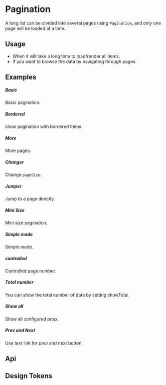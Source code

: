 
<Meta of={KitPagination} />

# Pagination

A long list can be divided into several pages using `Pagination`, and only one page will be loaded at a time.

## Usage

-   When it will take a long time to load/render all items.
-   If you want to browse the data by navigating through pages.

## Examples

##### Basic

Basic pagination.

<CustomCanvas content={Examples.Basic} source={Sources.Basic} id="pagination-basic" />

##### Bordered

show pagination with bordered items

<CustomCanvas content={Examples.Bordered} source={Sources.Bordered} id="pagination-bordered" />

##### More

More pages.

<CustomCanvas content={Examples.More} source={Sources.More} id="pagination-more" />

##### Changer

Change `pageSize`.

<CustomCanvas content={Examples.Changer} source={Sources.Changer} id="pagination-changer" />

##### Jumper

Jump to a page directly.

<CustomCanvas content={Examples.Jumper} source={Sources.Jumper} id="pagination-jumper" />

##### Mini Size

Mini size pagination.

<CustomCanvas content={Examples.MiniSize} source={Sources.MiniSize} id="pagination-mini" />

##### Simple mode

Simple mode.

<CustomCanvas content={Examples.SimpleMode} source={Sources.SimpleMode} id="pagination-simple" />

##### controlled

Controlled page number.

<CustomCanvas content={Examples.Controlled} source={Sources.Controlled} id="pagination-controlled" />

##### Total number

You can show the total number of data by setting showTotal.

<CustomCanvas content={Examples.TotalNumber} source={Sources.TotalNumber} id="pagination-total" />

##### Show all

Show all configured prop.

<CustomCanvas content={Examples.ShowAll} source={Sources.ShowAll} id="pagination-all" />

##### Prev and Next

Use text link for prev and next button.

<CustomCanvas content={Examples.PrevNext} source={Sources.PrevNext} id="pagination-prev-next" />

## Api

<Canvas of={KitPagination.Api} />

<Controls of={KitPagination.Api} />

## Design Tokens

<DesignTokens path="components.Pagination" tokens={fields?.components?.Pagination} />
